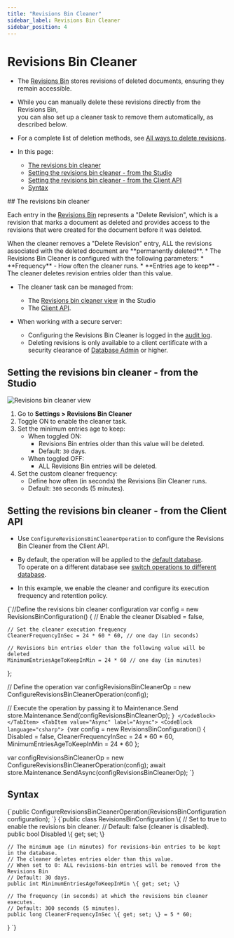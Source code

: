 ```yaml
---
title: "Revisions Bin Cleaner"
sidebar_label: Revisions Bin Cleaner
sidebar_position: 4
---
```



# Revisions Bin Cleaner
<Admonition type="note" title="Note">

* The [Revisions Bin](../../studio/database/document-extensions/revisions/revisions-bin) stores revisions of deleted documents, ensuring they remain accessible.

* While you can manually delete these revisions directly from the Revisions Bin,  
  you can also set up a cleaner task to remove them automatically, as described below.

* For a complete list of deletion methods, see [All ways to delete revisions](../../studio/database/document-extensions/revisions/all-revisions#all-ways-to-delete-revisions).
  
* In this page:
    * [The revisions bin cleaner](../../document-extensions/revisions/revisions-bin-cleaner#the-revisions-bin-cleaner)
    * [Setting the revisions bin cleaner - from the Studio](../../document-extensions/revisions/revisions-bin-cleaner#setting-the-revisions-bin-cleaner---from-the-studio)
    * [Setting the revisions bin cleaner - from the Client API](../../document-extensions/revisions/revisions-bin-cleaner#setting-the-revisions-bin-cleaner---from-the-client-api)
    * [Syntax](../../document-extensions/revisions/revisions-bin-cleaner#syntax)

</Admonition>
## The revisions bin cleaner
    
Each entry in the [Revisions Bin](../../studio/database/document-extensions/revisions/revisions-bin) represents a "Delete Revision",
which is a revision that marks a document as deleted and provides access to the revisions that were created for the document before it was deleted.

<Admonition type="warning" title="Warning">
When the cleaner removes a "Delete Revision" entry,  
ALL the revisions associated with the deleted document are **permanently deleted**.
</Admonition>
* The Revisions Bin Cleaner is configured with the following parameters:
    * **Frequency** - How often the cleaner runs.
    * **Entries age to keep** - The cleaner deletes revision entries older than this value.

* The cleaner task can be managed from:  
  * The [Revisions bin cleaner view](../../document-extensions/revisions/revisions-bin-cleaner#setting-the-revisions-bin-cleaner---from-the-studio) in the Studio
  * The [Client API](../../document-extensions/revisions/revisions-bin-cleaner#setting-the-revisions-bin-cleaner---from-the-client-api).

* When working with a secure server:
   * Configuring the Revisions Bin Cleaner is logged in the [audit log](../../server/security/audit-log/audit-log).
   * Deleting revisions is only available to a client certificate with a security clearance of [Database Admin](../../server/security/authorization/security-clearance-and-permissions#section) or higher.



## Setting the revisions bin cleaner - from the Studio

![Revisions bin cleaner view](./assets/revisions-bin-cleaner.png)

1. Go to **Settings &gt; Revisions Bin Cleaner**   
2. Toggle ON to enable the cleaner task.  
3. Set the minimum entries age to keep:  
   * When toggled ON:  
       * Revisions Bin entries older than this value will be deleted.  
       * Default: `30` days.  
   * When toggled OFF:  
       * ALL Revisions Bin entries will be deleted.  
4. Set the custom cleaner frequency:  
   * Define how often (in seconds) the Revisions Bin Cleaner runs.
   * Default: `300` seconds (5 minutes).



## Setting the revisions bin cleaner - from the Client API

* Use `ConfigureRevisionsBinCleanerOperation` to configure the Revisions Bin Cleaner from the Client API.

* By default, the operation will be applied to the [default database](../../client-api/setting-up-default-database).  
  To operate on a different database see [switch operations to different database](../../client-api/operations/how-to/switch-operations-to-a-different-database).

* In this example, we enable the cleaner and configure its execution frequency and retention policy.

<Tabs groupId='languageSyntax'>
<TabItem value="Sync" label="Sync">
<CodeBlock language="csharp">
{`//Define the revisions bin cleaner configuration
var config = new RevisionsBinConfiguration()
{
    // Enable the cleaner
    Disabled = false,

    // Set the cleaner execution frequency
    CleanerFrequencyInSec = 24 * 60 * 60, // one day (in seconds)
    
    // Revisions bin entries older than the following value will be deleted
    MinimumEntriesAgeToKeepInMin = 24 * 60 // one day (in minutes)
};

// Define the operation
var configRevisionsBinCleanerOp = new ConfigureRevisionsBinCleanerOperation(config);

// Execute the operation by passing it to Maintenance.Send
store.Maintenance.Send(configRevisionsBinCleanerOp);
`}
</CodeBlock>
</TabItem>
<TabItem value="Async" label="Async">
<CodeBlock language="csharp">
{`var config = new RevisionsBinConfiguration()
{
    Disabled = false,
    CleanerFrequencyInSec = 24 * 60 * 60,
    MinimumEntriesAgeToKeepInMin = 24 * 60 
};

var configRevisionsBinCleanerOp = new ConfigureRevisionsBinCleanerOperation(config);
await store.Maintenance.SendAsync(configRevisionsBinCleanerOp);
`}
</CodeBlock>
</TabItem>
    </Tabs>



## Syntax

<TabItem value="something-something" label="syntax_1">
<CodeBlock language="csharp">
{`public ConfigureRevisionsBinCleanerOperation(RevisionsBinConfiguration configuration);
`}
</CodeBlock>
</TabItem>
<TabItem value="something-something" label="syntax_2">
<CodeBlock language="csharp">
{`public class RevisionsBinConfiguration
\{
    // Set to true to enable the revisions bin cleaner.
    // Default: false (cleaner is disabled).
    public bool Disabled \{ get; set; \}
    
    // The minimum age (in minutes) for revisions-bin entries to be kept in the database.
    // The cleaner deletes entries older than this value.
    // When set to 0: ALL revisions-bin entries will be removed from the Revisions Bin
    // Default: 30 days.
    public int MinimumEntriesAgeToKeepInMin \{ get; set; \}
    
    // The frequency (in seconds) at which the revisions bin cleaner executes.
    // Default: 300 seconds (5 minutes).
    public long CleanerFrequencyInSec \{ get; set; \} = 5 * 60;
\}
`}
</CodeBlock>
</TabItem>



